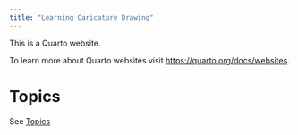 ```yaml
---
title: "Learning Caricature Drawing"
---
```


This is a Quarto website.

To learn more about Quarto websites visit <https://quarto.org/docs/websites>.

# Topics

See [Topics](topics.html)
